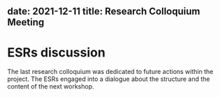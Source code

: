 date: 2021-12-11
title: Research Colloquium Meeting
---


# ESRs discussion

The last research colloquium was dedicated to future actions within the project. The ESRs engaged into a dialogue about the structure and the content of the next workshop.
